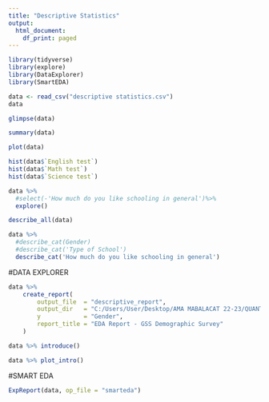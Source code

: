 ```yaml
---
title: "Descriptive Statistics"
output:
  html_document:
    df_print: paged
---
```

```r
library(tidyverse)
library(explore)
library(DataExplorer)
library(SmartEDA)
```


```r
data <- read_csv("descriptive statistics.csv")
data
```

```r
glimpse(data)
```


```r
summary(data)
```

```r
plot(data)
```


```r
hist(data$`English test`)
hist(data$`Math test`)
hist(data$`Science test`)

```

```r
data %>%
  #select(-'How much do you like schooling in general')%>%
  explore()
```

```r
describe_all(data)
```

```r
data %>%
  #describe_cat(Gender)
  #describe_cat('Type of School')
  describe_cat('How much do you like schooling in general')
```


#DATA EXPLORER

```r
data %>%
    create_report(
        output_file  = "descriptive_report",
        output_dir   = "C:/Users/User/Desktop/AMA MABALACAT 22-23/QUANTITATIVE METHODS-20220911T045704Z-001/week 10/EDA/RPractice",
        y            = "Gender",
        report_title = "EDA Report - GSS Demographic Survey"
    )
```


```r
data %>% introduce()

data %>% plot_intro()
```

#SMART EDA

```r
ExpReport(data, op_file = "smarteda")
```

